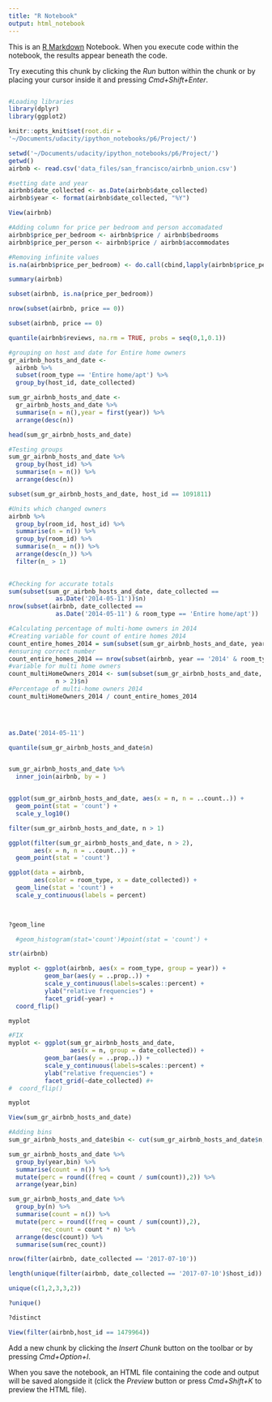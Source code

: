 ```yaml
---
title: "R Notebook"
output: html_notebook
---
```


This is an [R Markdown](http://rmarkdown.rstudio.com) Notebook. When you execute code within the notebook, the results appear beneath the code. 

Try executing this chunk by clicking the *Run* button within the chunk or by placing your cursor inside it and pressing *Cmd+Shift+Enter*. 

```r

```


```r
#Loading libraries
library(dplyr)
library(ggplot2)
```

```r
knitr::opts_knit$set(root.dir =
'~/Documents/udacity/ipython_notebooks/p6/Project/')

```

```r
setwd('~/Documents/udacity/ipython_notebooks/p6/Project/')
getwd()
airbnb <- read.csv('data_files/san_francisco/airbnb_union.csv')

#setting date and year
airbnb$date_collected <- as.Date(airbnb$date_collected)
airbnb$year <- format(airbnb$date_collected, "%Y")

View(airbnb)

#Adding column for price per bedroom and person accomadated
airbnb$price_per_bedroom <- airbnb$price / airbnb$bedrooms
airbnb$price_per_person <- airbnb$price / airbnb$accommodates

#Removing infinite values
is.na(airbnb$price_per_bedroom) <- do.call(cbind,lapply(airbnb$price_per_bedroom, is.infinite))

summary(airbnb)

subset(airbnb, is.na(price_per_bedroom))

nrow(subset(airbnb, price == 0))

subset(airbnb, price == 0)

quantile(airbnb$reviews, na.rm = TRUE, probs = seq(0,1,0.1))

#grouping on host and date for Entire home owners
gr_airbnb_hosts_and_date <- 
  airbnb %>% 
  subset(room_type == 'Entire home/apt') %>% 
  group_by(host_id, date_collected)

sum_gr_airbnb_hosts_and_date <- 
  gr_airbnb_hosts_and_date %>% 
  summarise(n = n(),year = first(year)) %>% 
  arrange(desc(n))

head(sum_gr_airbnb_hosts_and_date)

#Testing groups
sum_gr_airbnb_hosts_and_date %>% 
  group_by(host_id) %>% 
  summarise(n = n()) %>% 
  arrange(desc(n))

subset(sum_gr_airbnb_hosts_and_date, host_id == 1091811)

#Units which changed owners
airbnb %>% 
  group_by(room_id, host_id) %>% 
  summarise(n = n()) %>%
  group_by(room_id) %>% 
  summarise(n_ = n()) %>% 
  arrange(desc(n_)) %>% 
  filter(n_ > 1)
  

#Checking for accurate totals
sum(subset(sum_gr_airbnb_hosts_and_date, date_collected == 
             as.Date('2014-05-11'))$n)
nrow(subset(airbnb, date_collected == 
             as.Date('2014-05-11') & room_type == 'Entire home/apt'))

#Calculating percentage of multi-home owners in 2014
#Creating variable for count of entire homes 2014
count_entire_homes_2014 = sum(subset(sum_gr_airbnb_hosts_and_date, year == '2014')$n)
#ensuring correct number
count_entire_homes_2014 == nrow(subset(airbnb, year == '2014' & room_type == 'Entire home/apt'))
#variable for multi home owners
count_multiHomeOwners_2014 <- sum(subset(sum_gr_airbnb_hosts_and_date, year == '2014' & 
             n > 2)$n)
#Percentage of multi-home owners 2014
count_multiHomeOwners_2014 / count_entire_homes_2014



     
as.Date('2014-05-11')

quantile(sum_gr_airbnb_hosts_and_date$n)


sum_gr_airbnb_hosts_and_date %>% 
  inner_join(airbnb, by = )



```

```r
ggplot(sum_gr_airbnb_hosts_and_date, aes(x = n, n = ..count..)) +
  geom_point(stat = 'count') +
  scale_y_log10()

filter(sum_gr_airbnb_hosts_and_date, n > 1)

ggplot(filter(sum_gr_airbnb_hosts_and_date, n > 2), 
       aes(x = n, n = ..count..)) +
  geom_point(stat = 'count')

ggplot(data = airbnb, 
       aes(color = room_type, x = date_collected)) +
  geom_line(stat = 'count') +
  scale_y_continuous(labels = percent)


  
?geom_line

  #geom_histogram(stat='count')#point(stat = 'count') +

str(airbnb)

myplot <- ggplot(airbnb, aes(x = room_type, group = year)) + 
          geom_bar(aes(y = ..prop..)) + 
          scale_y_continuous(labels=scales::percent) +
          ylab("relative frequencies") +
          facet_grid(~year) + 
  coord_flip()

myplot

#FIX
myplot <- ggplot(sum_gr_airbnb_hosts_and_date, 
                 aes(x = n, group = date_collected)) + 
          geom_bar(aes(y = ..prop..)) + 
          scale_y_continuous(labels=scales::percent) +
          ylab("relative frequencies") +
          facet_grid(~date_collected) #+ 
#  coord_flip()

myplot

View(sum_gr_airbnb_hosts_and_date)
```


```r

#Adding bins
sum_gr_airbnb_hosts_and_date$bin <- cut(sum_gr_airbnb_hosts_and_date$n,breaks = c(0,2,3,4,1000), labels = c('1','2','3 & 4','5+'))

sum_gr_airbnb_hosts_and_date %>% 
  group_by(year,bin) %>% 
  summarise(count = n()) %>% 
  mutate(perc = round((freq = count / sum(count)),2)) %>% 
  arrange(year,bin)

sum_gr_airbnb_hosts_and_date %>% 
  group_by(n) %>% 
  summarise(count = n()) %>% 
  mutate(perc = round((freq = count / sum(count)),2),
         rec_count = count * n) %>% 
  arrange(desc(count)) %>% 
  summarise(sum(rec_count))

nrow(filter(airbnb, date_collected == '2017-07-10'))

length(unique(filter(airbnb, date_collected == '2017-07-10')$host_id))

unique(c(1,2,3,3,2))

?unique()

?distinct

View(filter(airbnb,host_id == 1479964))
```

Add a new chunk by clicking the *Insert Chunk* button on the toolbar or by pressing *Cmd+Option+I*.

When you save the notebook, an HTML file containing the code and output will be saved alongside it (click the *Preview* button or press *Cmd+Shift+K* to preview the HTML file).
